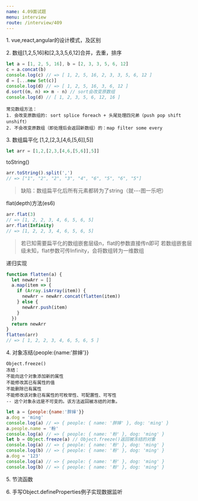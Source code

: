 ```yaml
---
name: 4.09面试题
menu: interview
route: /interview/409
---
```


1. vue,react,angular的设计模式，及区别

2. 数组[1,2,5,16]和[2,3,3,5,6,12]合并，去重，排序

``` javascript
let a = [1, 2, 5, 16], b = [2, 3, 3, 5, 6, 12]
c = a.concat(b)
console.log(c) // => [ 1, 2, 5, 16, 2, 3, 3, 5, 6, 12 ]
d = [...new Set(c)]
console.log(d) // => [ 1, 2, 5, 16, 3, 6, 12 ]
d.sort((m, n) => m - n) // sort会改变原数组
console.log(d) // [ 1, 2, 3, 5, 6, 12, 16 ]
```
```
常见数组方法：
1. 会改变原数组的: sort splice foreach + 头尾处理四兄弟（push pop shift unshift）
2. 不会改变原数组（即处理后会返回新数组）的：map filter some every
```

3. 数组扁平化 [1,2,[2,3,[4,6,[5,6]],5]]
``` javascript
let arr = [1,2,[2,3,[4,6,[5,6]],5]]
```
toString()
``` javascript
arr.toString().split(',')
// => ["1", "2", "2", "3", "4", "6", "5", "6", "5"]
```
> 缺陷：数组扁平化后所有元素都转为了string（就---图一乐吧）

flat(depth)方法(es6)
``` javascript
arr.flat(3) 
// => [1, 2, 2, 3, 4, 6, 5, 6, 5]
arr.flat(Infinity) 
// => [1, 2, 2, 3, 4, 6, 5, 6, 5]
```
> 若已知需要扁平化的数组嵌套层级n，flat的参数直接传n即可
若数组嵌套层级未知，flat参数可传Infinity，会将数组转为一维数组

递归实现
``` javascript
function flatten(a) {
  let newArr = []
  a.map(item => {
    if (Array.isArray(item)) {
      newArr = newArr.concat(flatten(item))
    } else { 
      newArr.push(item)
    }
  })
  return newArr
}
flatten(arr)
// => [ 1, 2, 2, 3, 4, 6, 5, 6, 5 ]
```

4. 对象冻结{people:{name:'胖婶'}}
```
Object.freeze()
冻结：
不能向这个对象添加新的属性
不能修改其已有属性的值
不能删除已有属性
不能修改该对象已有属性的可枚举性、可配置性、可写性
-- 这个对象永远是不可变的。该方法返回被冻结的对象。
```
``` javascript 
let a = {people:{name:'胖婶'}}
a.dog = 'ming'
console.log(a) // => { people: { name: '胖婶' }, dog: 'ming' }
a.people.name = '粉'
console.log(a) // => { people: { name: '粉' }, dog: 'ming' }
let b = Object.freeze(a) // Object.freeze()返回被冻结的对象
console.log(a) // => { people: { name: '粉' }, dog: 'ming' }
console.log(b) // => { people: { name: '粉' }, dog: 'ming' }
a.dog = '123'
console.log(a) // => { people: { name: '粉' }, dog: 'ming' }
console.log(b) // => { people: { name: '粉' }, dog: 'ming' }
```
5. 节流函数

6. 手写Object.defineProperties例子实现数据监听
